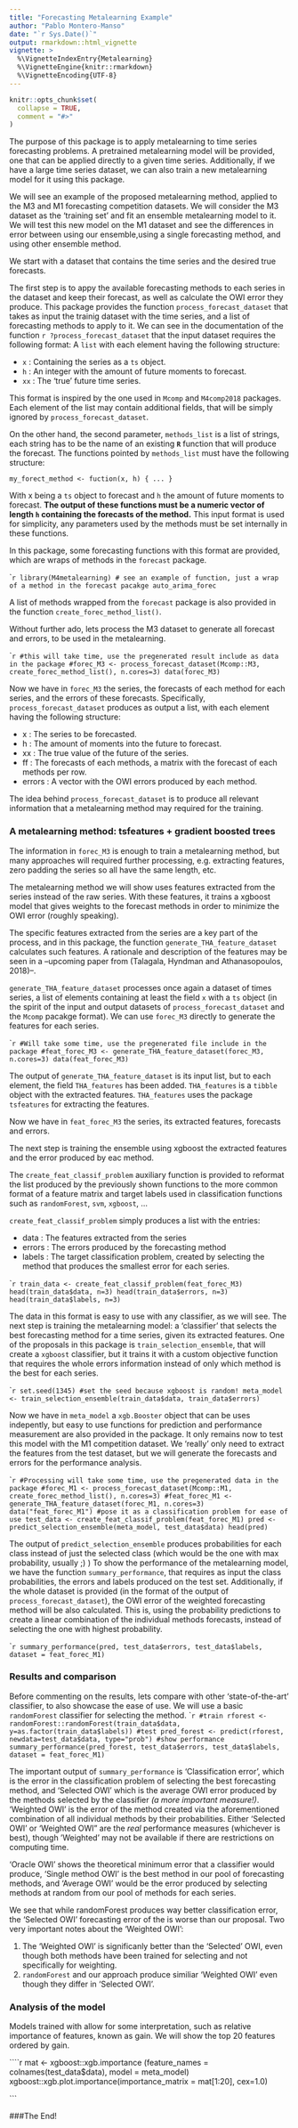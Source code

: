 ```yaml
---
title: "Forecasting Metalearning Example"
author: "Pablo Montero-Manso"
date: "`r Sys.Date()`"
output: rmarkdown::html_vignette
vignette: >
  %\VignetteIndexEntry{Metalearning}
  %\VignetteEngine{knitr::rmarkdown}
  %\VignetteEncoding{UTF-8}
---
```


```r
knitr::opts_chunk$set(
  collapse = TRUE,
  comment = "#>"
)
```

The purpose of this package is to apply metalearning to time series forecasting problems. A pretrained metalearning model will be provided, one that can be applied directly to a given time series. Additionally, if we have a large time series dataset, we can also train a new metalearning model for it using this package.

We will see an example of the proposed metalearning method, applied to the M3 and M1 forecasting competition datasets. We will consider the M3 dataset as the 'training set' and fit an ensemble metalearning model to it. We will test this new model on the M1 dataset and see the differences in error between using our ensemble,using a single forecasting method, and using other ensemble method.

We start with a dataset that contains the time series and the desired true forecasts.

The first step is to appy the available forecasting methods to each series in the dataset and keep their forecast, as well as calculate the OWI error they produce.
This package provides the function `process_forecast_dataset` that takes as input the trainig dataset with the time series, and a list of forecasting methods to apply to it. We can see in the documentation of the function `r ?process_forecast_dataset` that the input dataset requires the following format: A `list` with each element having the following structure:

* `x` : Containing the series as a `ts` object.
* `h` : An integer with the amount of future moments to forecast.
* `xx` : The 'true' future time series.

This format is inspired by the one used in `Mcomp` and `M4comp2018` packages. Each element of the list may contain additional fields, that will be simply ignored by `process_forecast_dataset`.

On the other hand, the second parameter, `methods_list` is a list of strings, each string has to be the name of an existing **`R`** function that will produce the forecast. The functions pointed by `methods_list` must have the following structure:
```
my_forect_method <- fuction(x, h) { ... }
```
With x being a `ts` object to forecast and `h` the amount of future moments to forecast. **The output of these functions must be a numeric vector of length `h` containing the forecasts of the method.** This input format is used for simplicity, any parameters used by the methods must be set internally in these functions.

In this package, some forecasting functions with this format are provided, which are wraps of methods in the ``forecast`` package.

````r
library(M4metalearning)
# see an example of function, just a wrap of a method in the forecast pacakge
auto_arima_forec
```

A list of methods wrapped from the `forecast` package is also provided in the function `create_forec_method_list()`.

Without further ado, lets process the M3 dataset to generate all forecast and errors, to be used in the metalearning.

````r
#this will take time, use the pregenerated result include as data in the package
#forec_M3 <- process_forecast_dataset(Mcomp::M3, create_forec_method_list(), n.cores=3)
data(forec_M3)
```

Now we have in `forec_M3` the series, the forecasts of each method for each series, and the errors of these forecasts. Specifically, `process_forecast_dataset` produces as output a list, with each element having the following structure:

* x : The series to be forecasted.
* h : The amount of moments into the future to forecast.
* xx : The true value of the future of the series.
* ff : The forecasts of each methods, a matrix with the forecast of each methods per row.
* errors : A vector with the OWI errors produced by each method.

The idea behind `process_forecast_dataset` is to produce all relevant information that a metalearning method may required for the training.

### A metalearning method: tsfeatures + gradient boosted trees

The information in `forec_M3` is enough to train a metalearning method, but many approaches will required further processing, e.g. extracting features, zero padding the series so all have the same length, etc.

The metalearning method we will show uses features extracted from the series instead of the raw series. With these features, it trains a xgboost model that gives weights to the forecast methods in order to minimize the OWI error (roughly speaking).

The specific features extracted from the series are a key part of the process, and in this package, the function `generate_THA_feature_dataset` calculates such features. A rationale and description of the features may be seen in a --upcoming paper from (Talagala, Hyndman and Athanasopoulos, 2018)--.

`generate_THA_feature_dataset` processes once again a dataset of times series, a list of elements containing at least the field `x` with a `ts` object (in the spirit of the input and output datasets of `process_forecast_dataset` and the `Mcomp` pacakge format).
We can use `forec_M3` directly to generate the features for each series.

````r
#Will take some time, use the pregenerated file include in the package
#feat_forec_M3 <- generate_THA_feature_dataset(forec_M3, n.cores=3)
data(feat_forec_M3)
```

The output of `generate_THA_feature_dataset` is its input list, but to each element, the field `THA_features` has been added. `THA_features` is a `tibble` object with the extracted features. `THA_features` uses the package `tsfeatures` for extracting the features.

Now we have in `feat_forec_M3` the series, its extracted features, forecasts and errors.

The next step is training the ensemble using xgboost the extracted features and the error produced by eac method.

The `create_feat_classif_problem` auxiliary function is provided to reformat
the list produced by the previously shown functions to the more common format of a feature matrix and target labels used in classification functions such as `randomForest`, `svm`, `xgboost`, ...

`create_feat_classif_problem` simply produces a list with the entries:

* data : The features extracted from the series
* errors : The errors produced by the forecasting method
* labels : The target classification problem, created by selecting the method that produces the smallest error for each series.

````r
train_data <- create_feat_classif_problem(feat_forec_M3)
head(train_data$data, n=3)
head(train_data$errors, n=3)
head(train_data$labels, n=3)
```

The data in this format is easy to use with any classifier, as we will see.
The next step is training the metalearning model: a 'classifier' that selects
the best forecasting method for a time series, given its extracted features.
One of the proposals in this package is `train_selection_ensemble`, that will create
a `xgboost` classifier, but it trains it with a custom objective function that requires the whole errors information instead of only which method is the best for each series.

````r
set.seed(1345) #set the seed because xgboost is random!
meta_model <- train_selection_ensemble(train_data$data, train_data$errors)
```

Now we have in `meta_model` a `xgb.Booster` object that can be uses indepently, but easy to use functions for prediction and performance measurement are also provided in the package.
It only remains now to test this model with the M1 competition dataset.
We 'really' only need to extract the features from the test dataset, but we will generate the forecasts and errors for the performance analysis.

````r
#Processing will take some time, use the pregenerated data in the package
#forec_M1 <- process_forecast_dataset(Mcomp::M1, create_forec_method_list(), n.cores=3)
#feat_forec_M1 <- generate_THA_feature_dataset(forec_M1, n.cores=3)
data("feat_forec_M1")
#pose it as a classification problem for ease of use
test_data <- create_feat_classif_problem(feat_forec_M1)
pred <- predict_selection_ensemble(meta_model, test_data$data)
head(pred)
```

The output of `predict_selection_ensemble` produces probabilities for each class instead of 
just the selected class (which would be the one with max probability, usually ;) )
To show the performance of the metalearning model, we have the function `summary_performance`, that requires as input the class probabilities, the errors and labels produced on the test set. Additionally, if the whole dataset is provided (in the format of the output of `process_forecast_dataset`), the OWI error of the weighted forecasting method will be also calculated. This is, using the probability predictions to create a linear combination of the individual methods forecasts, instead of selecting the one with highest probability.

````r
summary_performance(pred, test_data$errors, test_data$labels, dataset = feat_forec_M1)
```

### Results and comparison

Before commenting on the results, lets compare with other 'state-of-the-art' classifier, to also showcase the ease of use. We will use a basic `randomForest` classifier for selecting the method.
````r
#train
rforest <- randomForest::randomForest(train_data$data, y=as.factor(train_data$labels))
#test
pred_forest <- predict(rforest, newdata=test_data$data, type="prob")
#show performance
summary_performance(pred_forest, test_data$errors, test_data$labels, dataset = feat_forec_M1)
```

The important output of `summary_performance` is 'Classification error', which is the error in the classification problem of selecting the best forecasting method, and 'Selected OWI' which is the average OWI error produced by the methods selected by the classifier *(a more important measure!)*. 'Weighted OWI' is the error of the method created via the aforementioned combination of all individual methods by their probabilities. Either 'Selected OWI' or 'Weighted OWI" are the *real* performance measures (whichever is best), though 'Weighted' may not be available if there are restrictions on computing time.

'Oracle OWI' shows the theoretical minimum error that a classifier would produce, 'Single method OWI' is the best method in our pool of forecasting methods, and 'Average OWI' would be the error produced by selecting methods at random from our pool of methods for each series.

We see that while randomForest produces way better classification error, the 'Selected OWI' forecasting error of the is worse than our proposal.
Two very important notes about the 'Weighted OWI':

1. The 'Weighted OWI' is significanly better than the 'Selected' OWI, even though both methods have been trained for selecting and not specifically for weighting.
2. `randomForest` and our approach produce similiar 'Weighted OWI' even though they differ in 'Selected OWI'.

### Analysis of the model
Models trained with \code{xgboost} allow for some interpretation, such as relative importance of features, known as gain. We will show the top 20 features ordered by gain.

````r
mat <- xgboost::xgb.importance (feature_names = colnames(test_data$data),
                       model = meta_model)
xgboost::xgb.plot.importance(importance_matrix = mat[1:20], cex=1.0)

```

###The End!




<!-- Vignettes are long form documentation commonly included in packages. Because they are part of the distribution of the package, they need to be as compact as possible. The `html_vignette` output type provides a custom style sheet (and tweaks some options) to ensure that the resulting html is as small as possible. The `html_vignette` format: -->

<!-- - Never uses retina figures -->
<!-- - Has a smaller default figure size -->
<!-- - Uses a custom CSS stylesheet instead of the default Twitter Bootstrap style -->

<!-- ## Vignette Info -->

<!-- Note the various macros within the `vignette` section of the metadata block above. These are required in order to instruct R how to build the vignette. Note that you should change the `title` field and the `\VignetteIndexEntry` to match the title of your vignette. -->

<!-- ## Styles -->

<!-- The `html_vignette` template includes a basic CSS theme. To override this theme you can specify your own CSS in the document metadata as follows: -->

<!--     output:  -->
<!--       rmarkdown::html_vignette: -->
<!--         css: mystyles.css -->

<!-- ## Figures -->

<!-- The figure sizes have been customised so that you can easily put two images side-by-side.  -->

<!-- ```{r, fig.show='hold'} -->
<!-- plot(1:10) -->
<!-- plot(10:1) -->
<!-- ``` -->

<!-- You can enable figure captions by `fig_caption: yes` in YAML: -->

<!--     output: -->
<!--       rmarkdown::html_vignette: -->
<!--         fig_caption: yes -->

<!-- Then you can use the chunk option `fig.cap = "Your figure caption."` in **knitr**. -->

<!-- ## More Examples -->

<!-- You can write math expressions, e.g. $Y = X\beta + \epsilon$, footnotes^[A footnote here.], and tables, e.g. using `knitr::kable()`. -->

<!-- ```{r, echo=FALSE, results='asis'} -->
<!-- knitr::kable(head(mtcars, 10)) -->
<!-- ``` -->

<!-- Also a quote using `>`: -->

<!-- > "He who gives up [code] safety for [code] speed deserves neither." -->
<!-- ([via](https://twitter.com/hadleywickham/status/504368538874703872)) -->
